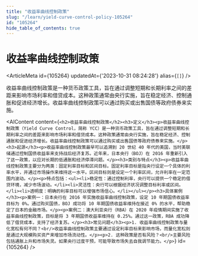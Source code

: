 ```yaml
---
title: "收益率曲线控制政策"
slug: "/learn/yield-curve-control-policy-105264"
id: "105264"
hide_table_of_contents: true
---
```



# 收益率曲线控制政策

<ArticleMeta id={105264} updatedAt={'2023-10-31 08:24:28'} alias={`[]`} />
<div className='border-solid border-b border-t-0 my-4 border-[var(--ifm-color-gray-300)]' />

收益率曲线控制政策是一种货币政策工具，旨在通过调整短期和长期利率之间的差距来影响市场利率和借贷成本。这种政策通常由央行实施，旨在稳定经济、控制通胀和促进经济增长。收益率曲线控制政策可以通过购买或出售国债等政府债券来实施。

<AIContent content={`<h2>收益率曲线控制政策</h2><h3>定义</h3><p>收益率曲线控制政策（Yield Curve Control，简称 YCC）是一种货币政策工具，旨在通过调整短期和长期利率之间的差距来影响市场利率和借贷成本。这种政策通常由央行实施，旨在稳定经济、控制通胀和促进经济增长。收益率曲线控制政策可以通过购买或出售国债等政府债券来实施。</p><h3>起源</h3><p>收益率曲线控制政策最早可以追溯到 20 世纪 40 年代的美国，当时美联储通过控制国债收益率来支持战后经济复苏。近年来，日本央行（BOJ）在 2016 年重新引入了这一政策，以应对长期的低通胀和经济停滞问题。</p><h3>类别与特点</h3><p>收益率曲线控制政策主要分为两类：固定利率目标和区间目标。固定利率目标是指央行设定一个具体的利率水平，并通过市场操作来维持这一水平。区间目标则是设定一个利率区间，允许利率在一定范围内波动。</p><p>特点包括：<ul><li>稳定性：通过控制利率，央行可以提供一个稳定的借贷环境，减少市场波动。</li><li>灵活性：央行可以根据经济状况调整目标利率或区间。</li><li>透明度：明确的利率目标可以增强市场信心。</li></ul></p><h3>具体案例</h3><p>案例一：日本央行在 2016 年实施收益率曲线控制政策，设定 10 年期国债收益率目标为 0%。通过购买国债，BOJ 成功将 10 年期国债收益率维持在接近 0% 的水平，帮助稳定了日本的金融市场。</p><p>案例二：澳大利亚央行（RBA）在 2020 年疫情期间实施了收益率曲线控制政策，目标是将 3 年期国债收益率维持在 0.25%。通过这一政策，RBA 成功降低了借贷成本，支持了经济复苏。</p><h3>常见问题</h3><p>1. 收益率曲线控制政策与量化宽松有何不同？<br/>收益率曲线控制政策主要通过设定利率目标来影响市场，而量化宽松则是通过大规模购买资产来增加市场流动性。</p><p>2. 这种政策是否有风险？<br/>主要风险包括通胀上升和市场失灵。如果央行过度干预，可能导致市场失去自我调节能力。</p>`} id={105264} />
